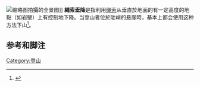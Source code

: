 [[File:Abseil_rappell_pano.jpg|缩略图]]拍攝的全景图]]
'''繩索垂降'''是指利用[[绳索|绳索]]从垂直於地面的有一定高度的地點（如岩壁）上有控制地下降。当登山者位於陡峭的悬崖時，基本上都会使用这种方法下山<ref>{{Cite book|last=Hill|first=Pete|date=2008|title=The Complete Guide to Climbing and Mountaineering|url=https://archive.org/details/completeguidetoc0000hill|location=|publisher=David&Charles|page=[https://archive.org/details/completeguidetoc0000hill/page/67 67]|isbn=978-0-7153-2844-6}}</ref>。

== 参考和脚注 ==
{{Reflist}}

[[Category:登山|Category:登山]]